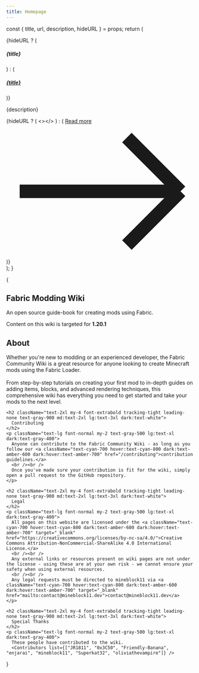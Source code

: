 ```yaml
---
title: Homepage
---
```



  const { title, url, description, hideURL } = props;
  return (
    <div class="max-w-sm p-6 bg-white border border-neutral-200 rounded-lg shadow dark:bg-neutral-800 dark:border-neutral-700 flex flex-col justify-between">
      <div>
        {hideURL ? (
          <h5 class="mb-2 text-2xl font-bold tracking-tight text-gray-900 dark:text-white">
            {title}
          </h5>
        ) : (
          <a href={url}>
            <h5 class="mb-2 text-2xl font-bold tracking-tight text-gray-900 dark:text-white">
              {title}
            </h5>
          </a>
        )}
        <p class="mb-3 font-normal text-gray-700 dark:text-gray-400">
          {description}
        </p>
      </div>
      <div>
        {hideURL ? (
          <></>
        ) : (
          <a
            href={url}
            class="inline-flex items-center px-3 py-2 text-sm font-medium text-center text-white bg-cyan-700 rounded-lg hover:bg-cyan-800 focus:ring-4 focus:outline-none focus:ring-cyan-300 dark:bg-amber-600 dark:hover:bg-amber-700 dark:focus:ring-amber-800"
          >
            Read more
            <svg
              class="w-3.5 h-3.5 ml-2"
              aria-hidden="true"
              xmlns="http://www.w3.org/2000/svg"
              fill="none"
              viewBox="0 0 14 10"
            >
              <path
                stroke="currentColor"
                strokeLineCap="round"
                strokeLineJoin="round"
                strokeWidth="2"
                d="M1 5h12m0 0L9 1m4 4L9 9"
              />
            </svg>
          </a>
        )}
      </div>
    </div>
  );
}

{

<section className="bg-white dark:bg-neutral-900">
  <div className="py-8 px-auto mx-auto max-w-screen-xl text-center lg:py-16 lg:px-12 !pb-0">
    <h1 className="mb-4 text-4xl font-extrabold tracking-tight leading-none text-gray-900 md:text-5xl lg:text-6xl dark:text-white">
      Fabric Modding Wiki
    </h1>
    <p className="mb-8 text-lg font-normal text-gray-500 lg:text-xl sm:px-16 xl:px-48 dark:text-gray-400">
      An open source guide-book for creating mods using Fabric.
    </p>
    <div className="max-sm:px-4 my-5 text-left max-w-sm mx-auto justify-center">
      <Callout type="info">
        Content on this wiki is targeted for <strong>1.20.1</strong>
      </Callout>
    </div>
    <div className="max-sm:px-4 flex flex-wrap gap-4 justify-center">
      <Card
        title="Get Started"
        description="Learn how to create your first mod using the Fabric modloader."
        url="/getting-started"
      />
      <Card
        title="Adding Items"
        description="Learn how to create your first item and add interactivity to it."
        url="/items"
      />
      <Card
        title="Adding Blocks"
        description="Find out how to create your first block, and how to utilize Minecraft's existing blockstate and block entity systems."
        url="/blocks"
      />
      <Card
        title="Data Generation"
        description="Discover how to utilize data generation to reduce the amount of JSON files you have to manually write."
        url="/data-generation"
      />
      <Card
        title="Rendering"
        description="Learn how to create GUIs and render directly into the world."
        url="/rendering"
      />
    </div>
  </div>
  <div className="px-16 py-8 px-auto mx-auto max-w-screen-xl lg:py-16 lg:px-12">
    <h2 className="text-2xl my-4 font-extrabold tracking-tight leading-none text-gray-900 md:text-2xl lg:text-3xl dark:text-white">
      About
    </h2>
    <p className="text-lg font-normal my-2 text-gray-500 lg:text-xl dark:text-gray-400">
      Whether you're new to modding or an experienced developer, the Fabric
      Community Wiki is a great resource for anyone looking to create Minecraft
      mods using the Fabric Loader.<br /> <br />From step-by-step tutorials on creating your
      first mod to in-depth guides on adding items, blocks, and advanced
      rendering techniques, this comprehensive wiki has everything you need to
      get started and take your mods to the next level.
    </p>

    <h2 className="text-2xl my-4 font-extrabold tracking-tight leading-none text-gray-900 md:text-2xl lg:text-3xl dark:text-white">
      Contributing
    </h2>
    <p className="text-lg font-normal my-2 text-gray-500 lg:text-xl dark:text-gray-400">
      Anyone can contribute to the Fabric Community Wiki - as long as you follow our <a className="text-cyan-700 hover:text-cyan-800 dark:text-amber-600 dark:hover:text-amber-700" href="/contributing">contribution guidelines.</a>
      <br /><br />
      Once you've made sure your contribution is fit for the wiki, simply open a pull request to the GitHub repository.
    </p>

    <h2 className="text-2xl my-4 font-extrabold tracking-tight leading-none text-gray-900 md:text-2xl lg:text-3xl dark:text-white">
      Legal
    </h2>
    <p className="text-lg font-normal my-2 text-gray-500 lg:text-xl dark:text-gray-400">
      All pages on this website are licensed under the <a className="text-cyan-700 hover:text-cyan-800 dark:text-amber-600 dark:hover:text-amber-700" target="_blank" href="https://creativecommons.org/licenses/by-nc-sa/4.0/">Creative Commons Attribution-NonCommercial-ShareAlike 4.0 International License.</a>
      <br /><br />
      Any external links or resources present on wiki pages are not under the license - using these are at your own risk - we cannot ensure your safety when using external resources.
      <br /><br />
      Any legal requests must be directed to mineblock11 via <a className="text-cyan-700 hover:text-cyan-800 dark:text-amber-600 dark:hover:text-amber-700" target="_blank" href="mailto:contact@mineblock11.dev">contact@mineblock11.dev</a>
    </p>

    <h2 className="text-2xl my-4 font-extrabold tracking-tight leading-none text-gray-900 md:text-2xl lg:text-3xl dark:text-white">
      Special Thanks
    </h2>
    <p className="text-lg font-normal my-2 text-gray-500 lg:text-xl dark:text-gray-400">
      These people have contributed to the wiki.
      <Contributors list={["JR1811", "0x3C50", "Friendly-Banana", "enjarai", "mineblock11", "Superkat32", "oliviathevampire"]} />
</p>

  </div>
</section>
}
